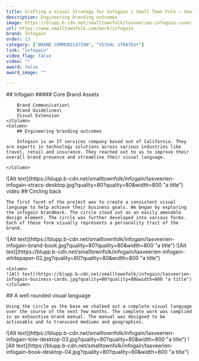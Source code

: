 ```yaml
---
title: Crafting a Visual Strategy for Infogain | Small Town Folk — Small Town Folk
description: Engineering branding outcomes 
image: https://blupp.b-cdn.net/smalltownfolk/tasveerien-infogain-cover-desktop.jpg?quality=80
url: https://www.smalltownfolk.com/work/infogain
brand: Infogain  
order: 13
category: ["BRAND COMMUNICATION", "VISUAL STRATEGY"]
link: "infogain"
video_flag: false
video: ""
award: false
award_image: ""

---
```


<Column2>
    <Column>
        ## Infogain
        ##### Core Brand Assets

        Brand Communication\
        Brand Guidelines\
        Visual Extension
    </Column>
    <Column>  
        ## Engineering branding outcomes  
        
        Infogain is an IT services company based out of California. They are experts in technology solutions across various industries like travel, retail and insurance. They reached out to us to improve their overall brand presence and streamline their visual language.

    </Column>
</Column2>

<Column>
    ![Alt text](https://blupp.b-cdn.net/smalltownfolk/infogain/tasveerien-infogain-xtracs-desktop.jpg?quality=80?quality=80&width=800 "a title") video
</Column>

<Column>
    ## Circling back

    The first facet of the project was to create a consistent visual language to help achieve their business goals. We began by exploring the infogain brandmark. The circle stood out as an easily amenable design element. The circle was further developed into various forms. Each of these form visually represents a personality trait of the brand.
</Column>

<Column>
    <Column>
    ![Alt text](https://blupp.b-cdn.net/smalltownfolk/infogain/tasveerien-infogain-brand-book.jpg?quality=80?quality=80&width=800 "a title") 
    </Column>
</Column>

<Column2>
    <Column>
    ![Alt text](https://blupp.b-cdn.net/smalltownfolk/infogain/tasveerien-infogain-whitepaper-02.jpg?quality=80?quality=80&width=800 "a title") 
    </Column>

    <Column>
    ![Alt text](https://blupp.b-cdn.net/smalltownfolk/infogain/tasveerien-infogain-business-cards.jpg?quality=80?quality=80&width=800 "a title")
    </Column>
</Column2>

<Column>
    ## A well rounded visual language

    Using the circle as the base we chalked out a complete visual language over the course of the next few months. The complete work was complied in an exhaustive brand manual. The manual was designed to be actionable and to transcend mediums and geographies.
</Column>

<Column>
    ![Alt text](https://blupp.b-cdn.net/smalltownfolk/infogain/tasveerien-infogain-tote-desktop-03.jpg?quality=80?quality=80&width=800 "a title")
</Column>

<Column>
    ![Alt text](https://blupp.b-cdn.net/smalltownfolk/infogain/tasveerien-infogain-book-desktop-04.jpg?quality=80?quality=80&width=800 "a title")
</Column>
